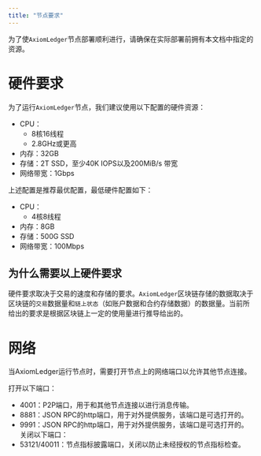 ```yaml
---
title: "节点要求"
---
```


为了使`AxiomLedger`节点部署顺利进行，请确保在实际部署前拥有本文档中指定的资源。

# 硬件要求

为了运行`AxiomLedger`节点，我们建议使用以下配置的硬件资源：
- CPU：
    - 8核16线程
    - 2.8GHz或更高
- 内存：32GB
- 存储：2T SSD，至少40K IOPS以及200MiB/s 带宽
- 网络带宽：1Gbps

上述配置是推荐最优配置，最低硬件配置如下：
- CPU：
  - 4核8线程
- 内存：8GB
- 存储：500G SSD
- 网络带宽：100Mbps

## 为什么需要以上硬件要求

硬件要求取决于交易的速度和存储的要求。`AxiomLedger`区块链存储的数据取决于区块链的`交易`数据量和`链上状态`（如账户数据和合约存储数据）的数据量。当前所给出的要求是根据区块链上一定的使用量进行推导给出的。

# 网络
当AxiomLedger运行节点时，需要打开节点上的网络端口以允许其他节点连接。

打开以下端口：
- 4001：P2P端口，用于和其他节点连接以进行消息传输。
- 8881：JSON RPC的http端口，用于对外提供服务，该端口是可选打开的。
- 9991：JSON RPC的http端口，用于对外提供服务，该端口是可选打开的。
关闭以下端口：
- 53121/40011：节点指标披露端口，关闭以防止未经授权的节点指标检查。
